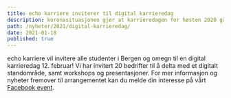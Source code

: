 ```yaml
---
title: echo karriere inviterer til digital karrieredag
description: koronasituasjonen gjør at karrieredagen for høsten 2020 går digitalt våren 2021.
path: /nyheter/2021/digital-karrieredag/
date: 2021-01-18
published: true
---
```


echo karriere vil invitere alle studenter i Bergen og omegn til en digital
karrieredag 12. februar! Vi har invitert 20 bedrifter til å delta med et
digitalt standområde, samt workshops og presentasjoner. For mer informasjon
og nyheter fremover til arrangementet kan du melde din interesse på vårt
[Facebook event](https://www.facebook.com/events/2462930807348581/).
